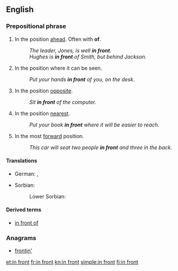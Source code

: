 ==English==

===Prepositional phrase===
{{head|en|prepositional phrase}}

# In the position [[ahead]]. Often with '''of'''.
#: ''The leader, Jones, is well '''in front'''.''
#: ''Hughes is '''in front''' of Smith, but behind Jackson.''
# In the position where it can be seen.
#: ''Put your hands '''in front''' of you, on the desk.''
# In the position [[opposite]].
#: ''Sit '''in front''' of the computer.''
# In the position [[nearest]].
#: ''Put your book '''in front''' where it will be easier to reach.''
# In the most [[forward]] position.
#: ''This car will seat two people '''in front''' and three in the back.''

====Translations====
{{trans-top|in the position ahead}}
* German: {{t|de|vorn}}, {{t|de|vorne}}
{{trans-mid}}
* Sorbian:
*: Lower Sorbian: {{t0|dsb|prězy}}

====Derived terms====
* [[in front of]]

===Anagrams===
* [[frontin'#English|frontin']]

[[et:in front]]
[[fr:in front]]
[[kn:in front]]
[[simple:in front]]
[[fi:in front]]
